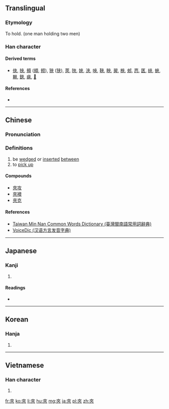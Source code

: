 {{also|夹|㚒}}
==Translingual==

===Etymology===
{{Han compound|大|人|人|ls=ic}}

To hold. (one man holding two men)

===Han character===
{{Han char|rn=37|rad=大|as=04|sn=7|four=4003<sub>8</sub>|canj=大人人 (KOO)}}

====Derived terms====
* [[俠]], [[挾]], [[頰]] ([[頬]], [[颊]]), [[狹]] ([[狭]]), [[莢]], [[陜]], [[㛍]], [[浹]], [[唊]], [[䩡]], [[䀹]], [[翜]], [[梜]], [[郟]], [[㤲]], [[匧]], [[綊]], [[蛺]], [[䵌]], [[鋏]], [[㾜]], [[𠩘]]

====References====
* {{Han ref|kx=0250.100|dkj=05867|dj=0509.200|hdz=10529.180|uh=593E|ud=22846|bh=A7A8|bd=42920}}

----

==Chinese==
{{zh-forms|s=夹}}

===Pronunciation===
{{zh-pron
|m=jiā
|c=gaap3,gap3,gep6
|h=
|mn=ngoeh
|w=
|mc=y
|oc=y
|ma=|ma2=
|cat=v
}}

===Definitions===
{{zh-hanzi}}

# be [[wedge]]d or [[insert]]ed [[between]]
# to [[pick up]]

====Compounds====
* [[夾攻]]
* [[夾襖]]
* [[夾克]]

====References====
*[http://twblg.dict.edu.tw/holodict_new/result_detail.jsp?n_no=3039&curpage=1&sample=%E5%A4%BE&radiobutton=1&querytarget=1&limit=20&pagenum=1&rowcount=5 Taiwan Min Nan Common Words Dictionary (臺灣閩南語常用詞辭典)]
*[http://cn.voicedic.com VoiceDic (汉语方言发音字典)]

----

==Japanese==

===Kanji===
{{ja-kanji|grade=|rs=大04}}

# {{defn|lang=ja|sort=大04}}

====Readings====
* {{ja-readings|on=[[こう]] (kō), [[きょう]] (kyō)|kun=[[はさむ]] (hasamu)}}

----

==Korean==

===Hanja===
{{ko-hanja|hangeul=협|rv=hyeop|mr=hyŏp}}

# {{defn|lang=ko|sort=大04}}

----

==Vietnamese==

===Han character===
{{vi-hantu|[[giáp]], [[xáp]], [[ghép]], [[kép]]|rs=大04}}

# {{defn|lang=vi|sort=大04}}

[[fr:夾]]
[[ko:夾]]
[[li:夾]]
[[hu:夾]]
[[mg:夾]]
[[ja:夾]]
[[pl:夾]]
[[zh:夾]]